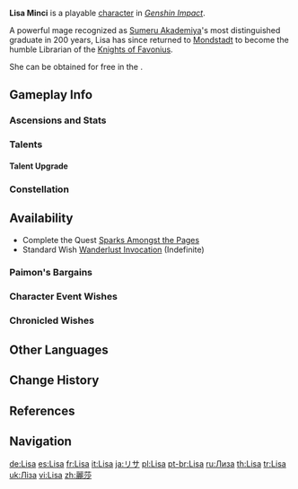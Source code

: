{{CharacterTabs}}
{{About|the playable character|the [[Genius Invokation TCG]] Character Card|Lisa (Character Card)}}
{{Character Infobox
|image            = <gallery>
Lisa Card.png|Card
Character Lisa Full Wish.png|Wish
Character Lisa Game.png|In-Game
</gallery>

<!--Playable Character Information-->
|type             = Playable
|quality          = 4
|weapon           = Catalyst
|element          = Electro

<!--Character Information-->
|name             = Lisa
|realname         = Lisa Minci
|birthday         = June 9th
|constellation    = Tempus Fugit
|region           = Mondstadt
|affiliation      = Knights of Favonius
|affiliation2     = Spantamad
|affiliationNote2 = formerly
|dish             = Mysterious Bolognese
|namecard         = Lisa: Tempus Fugit
|obtainType       = Standard Wish
|obtain           = *Complete [[Sparks Amongst the Pages]]
*[[Wanderlust Invocation]] (Wish)
*[[Paimon's Bargains]]
|releaseDate      = 2020-09-28

<!--Titles-->
|title            = Witch of Purple Rose
|title2           = The Librarian

<!--Voice Actors-->
|voiceEN          = [https://www.marajunot.com/home Mara Junot]<ref name="Lisa EN/JP">Twitter: [https://twitter.com/GenshinImpact/status/1322871011365343235 EN & JP VA Announcement]</ref>
|voiceCN          = [https://zh.moegirl.org.cn/钟可 Zhong Ke ({{zh|钟可}})]<ref>Weibo: [https://weibo.com/6593199887/JoYOugEcl Klee Character Tales]</ref>
|voiceJP          = {{w|Rie Tanaka|Tanaka Rie ({{ja|田中理恵}})}}<ref name="Lisa EN/JP" />
|voiceKR          = {{w|ko:박고운|Park Go-woon ({{ko|박고운}})}}<ref>Twitter: [https://twitter.com/genshinimpactkr/status/1322874230053113856 KR VA Announcement]</ref>
}}
'''Lisa Minci''' is a playable {{Electro}} [[character]] in ''[[Genshin Impact]]''.

A powerful mage recognized as [[Sumeru Akademiya]]'s most distinguished graduate in 200 years, Lisa has since returned to [[Mondstadt]] to become the humble Librarian of the [[Knights of Favonius]].

She can be obtained for free in the {{Quest|Sparks Amongst the Pages}}.

==Gameplay Info==
===Ascensions and Stats===
{{Character Ascensions and Stats}}

===Talents===
{{Talent Table}}

====Talent Upgrade====
{{Talent Upgrade}}

===Constellation===
{{Constellation Table}}

==Availability==
*Complete the Quest [[Sparks Amongst the Pages]]
*Standard Wish [[Wanderlust Invocation]] (Indefinite)

===Paimon's Bargains===
{{Paimon's Bargains History}}

===Character Event Wishes===
{{Featured}}
===Chronicled Wishes===
{{Featured|chronicled=1}}

==Other Languages==
{{Other Languages
|default_hidden = 1
|en      = Lisa
|zhs     = 丽莎
|zhs_rm  = Lìshā
|zht     = 麗莎
|zht_rm  = Lìshā
|ja      = リサ
|ja_rm   = Risa
|ko      = 리사
|es      = Lisa
|fr      = Lisa
|ru      = Лиза
|th      = Lisa
|vi      = Lisa
|de      = Lisa
|id      = Lisa
|pt      = Lisa
|tr      = Lisa
|it      = Lisa
}}

==Change History==
{{Change History|1.0}}

==References==
{{Reflist}}

==Navigation==
{{Character Navbox}}

[[de:Lisa]]
[[es:Lisa]]
[[fr:Lisa]]
[[it:Lisa]]
[[ja:リサ]]
[[pl:Lisa]]
[[pt-br:Lisa]]
[[ru:Лиза]]
[[th:Lisa]]
[[tr:Lisa]]
[[uk:Ліза]]
[[vi:Lisa]]
[[zh:麗莎]]